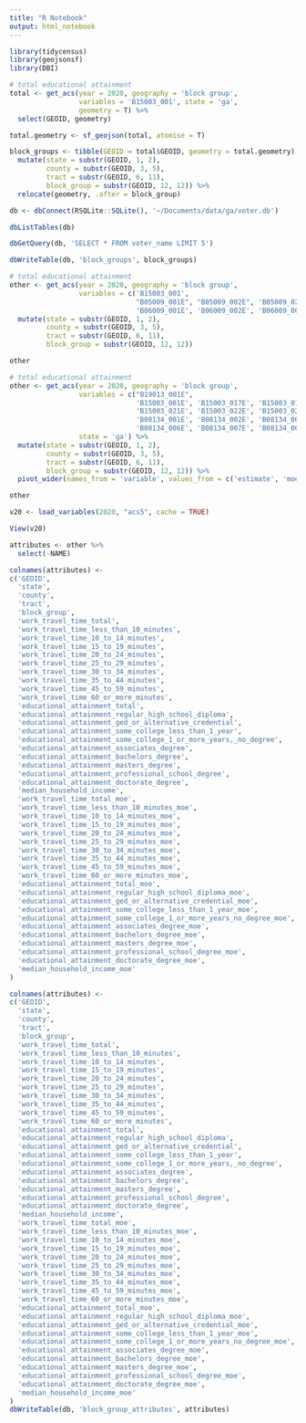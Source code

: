 ```yaml
---
title: "R Notebook"
output: html_notebook
---
```



```r
library(tidycensus)
library(geojsonsf)
library(DBI)
```

```r
# total educational attainment
total <- get_acs(year = 2020, geography = 'block group',
                 variables = 'B15003_001', state = 'ga',
                 geometry = T) %>%
  select(GEOID, geometry)

total.geometry <- sf_geojson(total, atomise = T)

block_groups <- tibble(GEOID = total$GEOID, geometry = total.geometry) %>%
  mutate(state = substr(GEOID, 1, 2),
         county = substr(GEOID, 3, 5),
         tract = substr(GEOID, 6, 11),
         block_group = substr(GEOID, 12, 12)) %>%
  relocate(geometry, .after = block_group)

```
```r
db <- dbConnect(RSQLite::SQLite(), '~/Documents/data/ga/voter.db')
```
```r
dbListTables(db)
```
```r
dbGetQuery(db, 'SELECT * FROM voter_name LIMIT 5')

```
```r
dbWriteTable(db, 'block_groups', block_groups)
```
```r
# total educational attainment
other <- get_acs(year = 2020, geography = 'block group',
                 variables = c('B15003_001',
                               "B05009_001E", "B05009_002E", 'B05009_020E',
                               'B06009_001E', 'B06009_002E', 'B06009_003E', 'B06009_004E', 'B06009_004E'), state = 'ga') %>%
  mutate(state = substr(GEOID, 1, 2),
         county = substr(GEOID, 3, 5),
         tract = substr(GEOID, 6, 11),
         block_group = substr(GEOID, 12, 12))

other
```
```r
# total educational attainment
other <- get_acs(year = 2020, geography = 'block group',
                 variables = c("B19013_001E",
                               'B15003_001E', 'B15003_017E', 'B15003_018E', 'B15003_019E', 'B15003_020E',
                               'B15003_021E', 'B15003_022E', 'B15003_023E', 'B15003_024E', 'B15003_025E',
                               'B08134_001E', 'B08134_002E', 'B08134_003E', 'B08134_004E', 'B08134_005E',
                               'B08134_006E', 'B08134_007E', 'B08134_008E', 'B08134_009E', 'B08134_010E'),
                 state = 'ga') %>%
  mutate(state = substr(GEOID, 1, 2),
         county = substr(GEOID, 3, 5),
         tract = substr(GEOID, 6, 11),
         block_group = substr(GEOID, 12, 12)) %>%
  pivot_wider(names_from = 'variable', values_from = c('estimate', 'moe'))

other
```
```r
v20 <- load_variables(2020, "acs5", cache = TRUE)

View(v20)
```
```r
attributes <- other %>%
  select(-NAME)

colnames(attributes) <-
c('GEOID',
  'state',
  'county',
  'tract',
  'block_group',
  'work_travel_time_total',
  'work_travel_time_less_than_10_minutes',
  'work_travel_time_10_to_14_minutes',
  'work_travel_time_15_to_19_minutes',
  'work_travel_time_20_to_24_minutes',
  'work_travel_time_25_to_29_minutes',
  'work_travel_time_30_to_34_minutes',
  'work_travel_time_35_to_44_minutes',
  'work_travel_time_45_to_59_minutes',
  'work_travel_time_60_or_more_minutes',
  'educational_attainment_total',
  'educational_attainment_regular_high_school_diploma',
  'educational_attainment_ged_or_alternative_credential',
  'educational_attainment_some_college_less_than_1_year',
  'educational_attainment_some_college_1_or_more_years,_no_degree',
  'educational_attainment_associates_degree',
  'educational_attainment_bachelors_degree',
  'educational_attainment_masters_degree',
  'educational_attainment_professional_school_degree',
  'educational_attainment_doctorate_degree',
  'median_household_income',
  'work_travel_time_total_moe',
  'work_travel_time_less_than_10_minutes_moe',
  'work_travel_time_10_to_14_minutes_moe',
  'work_travel_time_15_to_19_minutes_moe',
  'work_travel_time_20_to_24_minutes_moe',
  'work_travel_time_25_to_29_minutes_moe',
  'work_travel_time_30_to_34_minutes_moe',
  'work_travel_time_35_to_44_minutes_moe',
  'work_travel_time_45_to_59_minutes_moe',
  'work_travel_time_60_or_more_minutes_moe',
  'educational_attainment_total_moe',
  'educational_attainment_regular_high_school_diploma_moe',
  'educational_attainment_ged_or_alternative_credential_moe',
  'educational_attainment_some_college_less_than_1_year_moe',
  'educational_attainment_some_college_1_or_more_years_no_degree_moe',
  'educational_attainment_associates_degree_moe',
  'educational_attainment_bachelors_degree_moe',
  'educational_attainment_masters_degree_moe',
  'educational_attainment_professional_school_degree_moe',
  'educational_attainment_doctorate_degree_moe',
  'median_household_income_moe'
)
```
```r

colnames(attributes) <-
c('GEOID',
  'state',
  'county',
  'tract',
  'block_group',
  'work_travel_time_total',
  'work_travel_time_less_than_10_minutes',
  'work_travel_time_10_to_14_minutes',
  'work_travel_time_15_to_19_minutes',
  'work_travel_time_20_to_24_minutes',
  'work_travel_time_25_to_29_minutes',
  'work_travel_time_30_to_34_minutes',
  'work_travel_time_35_to_44_minutes',
  'work_travel_time_45_to_59_minutes',
  'work_travel_time_60_or_more_minutes',
  'educational_attainment_total',
  'educational_attainment_regular_high_school_diploma',
  'educational_attainment_ged_or_alternative_credential',
  'educational_attainment_some_college_less_than_1_year',
  'educational_attainment_some_college_1_or_more_years,_no_degree',
  'educational_attainment_associates_degree',
  'educational_attainment_bachelors_degree',
  'educational_attainment_masters_degree',
  'educational_attainment_professional_school_degree',
  'educational_attainment_doctorate_degree',
  'median_household_income',
  'work_travel_time_total_moe',
  'work_travel_time_less_than_10_minutes_moe',
  'work_travel_time_10_to_14_minutes_moe',
  'work_travel_time_15_to_19_minutes_moe',
  'work_travel_time_20_to_24_minutes_moe',
  'work_travel_time_25_to_29_minutes_moe',
  'work_travel_time_30_to_34_minutes_moe',
  'work_travel_time_35_to_44_minutes_moe',
  'work_travel_time_45_to_59_minutes_moe',
  'work_travel_time_60_or_more_minutes_moe',
  'educational_attainment_total_moe',
  'educational_attainment_regular_high_school_diploma_moe',
  'educational_attainment_ged_or_alternative_credential_moe',
  'educational_attainment_some_college_less_than_1_year_moe',
  'educational_attainment_some_college_1_or_more_years_no_degree_moe',
  'educational_attainment_associates_degree_moe',
  'educational_attainment_bachelors_degree_moe',
  'educational_attainment_masters_degree_moe',
  'educational_attainment_professional_school_degree_moe',
  'educational_attainment_doctorate_degree_moe',
  'median_household_income_moe'
)
dbWriteTable(db, 'block_group_attributes', attributes)
```